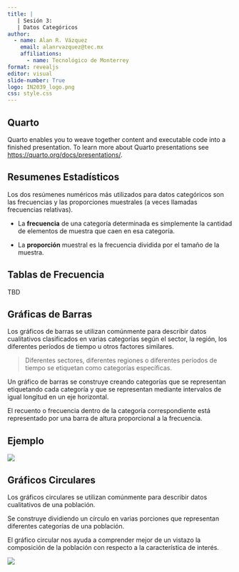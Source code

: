 ```yaml
---
title: |
   | Sesión 3: 
   | Datos Categóricos  
author: 
  - name: Alan R. Vázquez
    email: alanrvazquez@tec.mx
    affiliations:
      - name: Tecnológico de Monterrey
format: revealjs
editor: visual
slide-number: True
logo: IN2039_logo.png
css: style.css
---
```


## Quarto

Quarto enables you to weave together content and executable code into a finished presentation. To learn more about Quarto presentations see <https://quarto.org/docs/presentations/>.

## Resumenes Estadísticos

Los dos resúmenes numéricos más utilizados para datos categóricos son las frecuencias y las proporciones muestrales (a veces llamadas frecuencias relativas).

-   La **frecuencia** de una categoría determinada es simplemente la cantidad de elementos de muestra que caen en esa categoría.

-   La **proporción** muestral es la frecuencia dividida por el tamaño de la muestra.

## Tablas de Frecuencia

TBD

## Gráficas de Barras

Los gráficos de barras se utilizan comúnmente para describir datos cualitativos clasificados en varias categorías según el sector, la región, los diferentes períodos de tiempo u otros factores similares.

> Diferentes sectores, diferentes regiones o diferentes períodos de tiempo se etiquetan como categorías específicas.

Un gráfico de barras se construye creando categorías que se representan etiquetando cada categoría y que se representan mediante intervalos de igual longitud en un eje horizontal.

El recuento o frecuencia dentro de la categoría correspondiente está representado por una barra de altura proporcional a la frecuencia.

## Ejemplo

![](images/clipboard-914413015.png)

## Gráficos Circulares

Los gráficos circulares se utilizan comúnmente para describir datos cualitativos de una población.

Se construye dividiendo un círculo en varias porciones que representan diferentes categorías de una población.

El gráfico circular nos ayuda a comprender mejor de un vistazo la composición de la población con respecto a la característica de interés.

![](images/clipboard-800609446.png)
